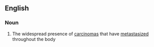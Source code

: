 ==English==

===Noun===
{{en-noun|carcinomatoses}}

# {{lb|en|medicine}} The widespread presence of [[carcinoma]]s that have [[metastasize]]d throughout the body